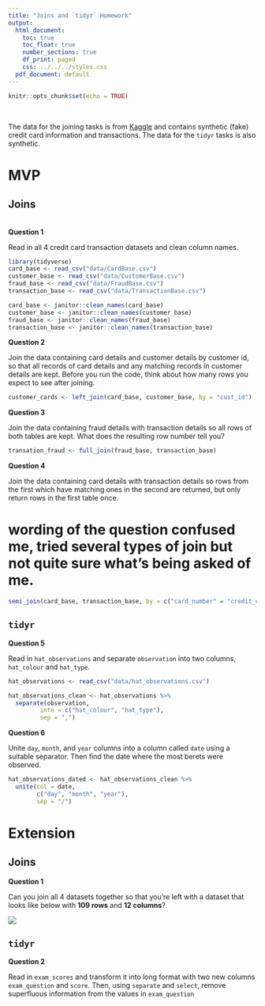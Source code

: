 ```yaml
---
title: "Joins and `tidyr` Homework"
output:
  html_document:
    toc: true
    toc_float: true
    number_sections: true
    df_print: paged
    css: ../../../styles.css
  pdf_document: default
---
```


```r
knitr::opts_chunk$set(echo = TRUE)
```

<br>

The data for the joining tasks is from [Kaggle](https://www.kaggle.com/ananta/credit-card-data) and contains synthetic (fake) credit card information and transactions. The data for the `tidyr` tasks is also synthetic.

# MVP

## Joins

<br>
**Question 1**

Read in all 4 credit card transaction datasets and clean column names.
```r
library(tidyverse)
card_base <- read_csv("data/CardBase.csv")
customer_base <- read_csv("data/CustomerBase.csv")
fraud_base <- read_csv("data/FraudBase.csv")
transaction_base <- read_csv("data/TransactionBase.csv")

card_base <- janitor::clean_names(card_base)
customer_base <- janitor::clean_names(customer_base)
fraud_base <- janitor::clean_names(fraud_base)
transaction_base <- janitor::clean_names(transaction_base)
```


**Question 2**

Join the data containing card details and customer details by customer id, so that all records of card details and any matching records in customer details are kept. Before you run the code, think about how many rows you expect to see after joining.
```r
customer_cards <- left_join(card_base, customer_base, by = "cust_id")
```

**Question 3**

Join the data containing fraud details with transaction details so all rows of both tables are kept. What does the resulting row number tell you?
```r
transation_fraud <- full_join(fraud_base, transaction_base)
```


**Question 4**

Join the data containing card details with transaction details so rows from the first which have matching ones in the second are returned, but only return rows in the first table once.

# wording of the question confused me, tried several types of join but not quite sure what's being asked of me.

```r
semi_join(card_base, transaction_base, by = c("card_number" = "credit_card_id"))
```

## `tidyr`

**Question 5**

Read in `hat_observations` and separate `observation` into two columns, `hat_colour` and `hat_type`.

```r
hat_observations <- read_csv("data/hat_observations.csv")

hat_observations_clean <- hat_observations %>%
  separate(observation,
         into = c("hat_colour", "hat_type"),
         sep = ",")
```



**Question 6**

Unite `day`, `month`, and `year` columns into a column called `date` using a suitable separator. Then find the date where the most berets were observed.
```r
hat_observations_dated <- hat_observations_clean %>%
  unite(col = date,
        c("day", "month", "year"),
        sep = "/")

```



# Extension

## Joins

**Question 1**

Can you join all 4 datasets together so that you're left with a dataset that looks like below with **109 rows** and **12 columns**?

![](images/all_joined.png)

## `tidyr`

**Question 2**

Read in `exam_scores` and transform it into long format with two new columns `exam_question` and `score`. Then, using `separate` and `select`, remove superfluous information from the values in `exam_question`